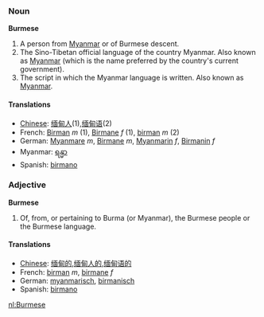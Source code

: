 ===Noun===
'''Burmese'''

#A person from [[Myanmar]] or of Burmese descent.
#The Sino-Tibetan official language of the country Myanmar. Also known as [[Myanmar]] (which is the name preferred by the country's current government).
#The script in which the Myanmar language is written. Also known as [[Myanmar]].

====Translations====
*[[Chinese]]: [[缅甸人]](1),[[缅甸语]](2)
*French: [[Birman]] ''m'' (1), [[Birmane]] ''f'' (1), [[birman]] ''m'' (2)
*German: [[Myanmare]] ''m'', [[Birmane]] ''m'', [[Myanmarin]] ''f'', [[Birmanin]] ''f''
*Myanmar: [[ရန္မာ]]
*Spanish: [[birmano]]

===Adjective===
'''Burmese'''

#Of, from, or pertaining to Burma (or Myanmar), the Burmese people or the Burmese language.

====Translations====
*[[Chinese]]: [[缅甸的]],[[缅甸人的]],[[缅甸语的]]
*French: [[birman]] ''m'', [[birmane]] ''f''
*German: [[myanmarisch]], [[birmanisch]]
*Spanish: [[birmano]]

[[nl:Burmese]]